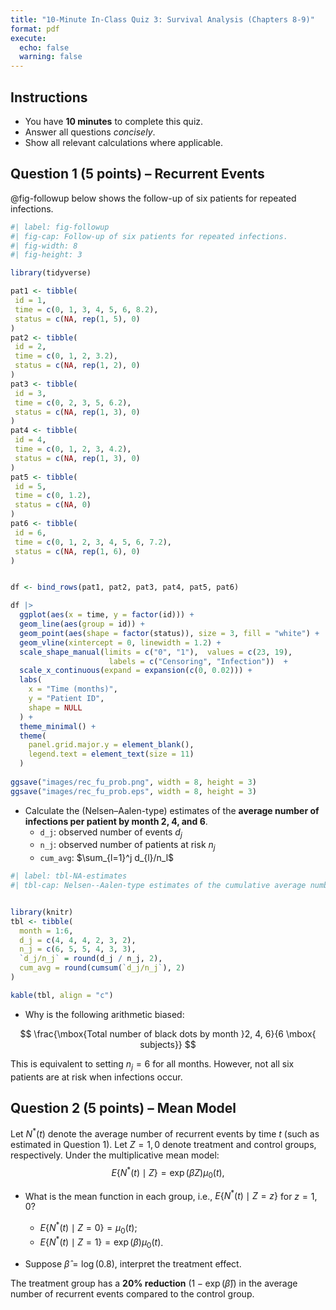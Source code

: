 ```yaml
---
title: "10-Minute In-Class Quiz 3: Survival Analysis (Chapters 8-9)"
format: pdf
execute:
  echo: false
  warning: false
---
```


## **Instructions**

-   You have **10 minutes** to complete this quiz.
-   Answer all questions *concisely*.
-   Show all relevant calculations where applicable.

## **Question 1 (5 points) – Recurrent Events**

@fig-followup below shows the follow-up of six patients for repeated infections.

```r
#| label: fig-followup
#| fig-cap: Follow-up of six patients for repeated infections.
#| fig-width: 8
#| fig-height: 3

library(tidyverse)

pat1 <- tibble(
 id = 1,
 time = c(0, 1, 3, 4, 5, 6, 8.2),
 status = c(NA, rep(1, 5), 0)
)
pat2 <- tibble(
 id = 2,
 time = c(0, 1, 2, 3.2),
 status = c(NA, rep(1, 2), 0)
)
pat3 <- tibble(
 id = 3,
 time = c(0, 2, 3, 5, 6.2),
 status = c(NA, rep(1, 3), 0)
)
pat4 <- tibble(
 id = 4,
 time = c(0, 1, 2, 3, 4.2),
 status = c(NA, rep(1, 3), 0)
)
pat5 <- tibble(
 id = 5,
 time = c(0, 1.2),
 status = c(NA, 0)
)
pat6 <- tibble(
 id = 6,
 time = c(0, 1, 2, 3, 4, 5, 6, 7.2),
 status = c(NA, rep(1, 6), 0)
)


df <- bind_rows(pat1, pat2, pat3, pat4, pat5, pat6)

df |> 
  ggplot(aes(x = time, y = factor(id))) +
  geom_line(aes(group = id)) +
  geom_point(aes(shape = factor(status)), size = 3, fill = "white") +
  geom_vline(xintercept = 0, linewidth = 1.2) +
  scale_shape_manual(limits = c("0", "1"),  values = c(23, 19), 
                      labels = c("Censoring", "Infection"))  +
  scale_x_continuous(expand = expansion(c(0, 0.02))) +
  labs(
    x = "Time (months)",
    y = "Patient ID",
    shape = NULL
  ) +
  theme_minimal() +
  theme(
    panel.grid.major.y = element_blank(),
    legend.text = element_text(size = 11)
  )
 
ggsave("images/rec_fu_prob.png", width = 8, height = 3)
ggsave("images/rec_fu_prob.eps", width = 8, height = 3)

```

-   Calculate the (Nelsen--Aalen-type) estimates of the **average number of infections per patient by month 2, 4, and 6**.
    -   `d_j`: observed number of events $d_j$
    -   `n_j`: observed number of patients at risk $n_j$
    -   `cum_avg`: $\sum_{l=1}^j d_{l}/n_l$

```r
#| label: tbl-NA-estimates
#| tbl-cap: Nelsen--Aalen-type estimates of the cumulative average number of infections.


library(knitr)
tbl <- tibble(
  month = 1:6,
  d_j = c(4, 4, 4, 2, 3, 2),
  n_j = c(6, 5, 5, 4, 3, 3),
  `d_j/n_j` = round(d_j / n_j, 2),
  cum_avg = round(cumsum(`d_j/n_j`), 2)
)

kable(tbl, align = "c")

```

-   Why is the following arithmetic biased:

$$
\frac{\mbox{Total number of black dots by month }2, 4, 6}{6 \mbox{ subjects}}
$$ 

This is equivalent to setting $n_j=6$ for all months. However, not all six patients are at risk when infections occur. 


## **Question 2 (5 points) – Mean Model**

Let $N^*(t)$ denote the average number of recurrent events by time $t$ (such as estimated in Question 1). Let $Z=1, 0$ denote treatment and control groups, respectively. Under the multiplicative mean model: $$
E\{N^*(t) \mid Z\} = \exp(\beta Z)\mu_0(t),
$$

-   What is the mean function in each group, i.e., $E\{N^*(t) \mid Z = z\}$ for $z= 1, 0$?

    -   $E\{N^*(t) \mid Z = 0\} = \mu_0(t)$;
    -   $E\{N^*(t) \mid Z = 1\} =  \exp(\beta)\mu_0(t)$.


-   Suppose $\hat\beta = \log(0.8)$, interpret the treatment effect.

The treatment group has a **20% reduction** ($1-\exp(\hat\beta)$) in the average number of recurrent events compared to the control group.